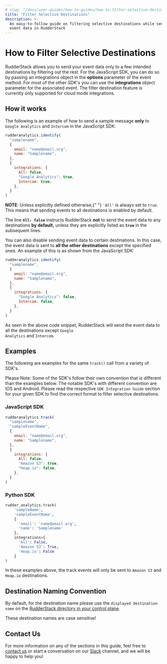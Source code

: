 ```yaml
---
# slug: "/docs/user-guides/how-to-guides/how-to-filter-selective-destinations"
title: "Filter Selective Destinations"
description: >-
  An easy-to-follow guide on filtering selective destinations while sending
  event data in RudderStack
---
```


# How to Filter Selective Destinations

RudderStack allows you to send your event data only to a few intended destinations by filtering out the rest. For the JavaScript SDK, you can do so by passing an integrations object in the **options** parameter of the event method. For most of the other SDK's you can use the **integrations** object parameter for the associated event. The filter destination feature is currently only supported for cloud mode integrations.

## How it works

The following is an example of how to send a sample message **only** to `Google Analytics` and `Intercom` in the JavaScript SDK:

```javascript
rudderanalytics.identify(
  "samplename",
  {
    email: "name@email.org",
    name: "Samplename",
  },
  {
    integrations: {
      All: false,
      "Google Analytics": true,
      Intercom: true,
    },
  }
)
```

<div class="successBlock">

  <strong>NOTE</strong>: Unless explicitly defined otherwise,{" "}
  <code class="inline-code">'All'</code> is always set to
  <code class="inline-code">true</code>. This means that sending events to all destinations
  is enabled by default.
</div>

<div class="infoBlock">

The line <strong><code class="inline-code">All: false</code></strong> instructs RudderStack <strong>not</strong> to send the event data to any destinations <strong>by default,</strong> unless they are explicitly listed as <strong><code class="inline-code">true</code></strong> in the subsequent lines.

</div>

You can also disable sending event data to certain destinations. In this case, the event data is sent to **all the other destinations** except the specified ones. An example of this is as shown from the JavaScript SDK:

```javascript
rudderanalytics.identify(
  "samplename",
  {
    email: "name@email.org",
    name: "Samplename",
  },
  {
    integrations: {
      "Google Analytics": false,
      Intercom: false,
    },
  }
)
```

<div class="infoBlock">

As seen in the above code snippet, RudderStack will send the event data to all the destinations except <code class="inline-code">Google Analytics</code> and <code class="inline-code">Intercom</code>.

</div>

## Examples

The following are examples for the same `track()` call from a variety of SDK's.

<div class="infoBlock">

Please Note: Some of the SDK's follow their own convention that is different than the examples below. The notable SDK's with different convention are IOS and Android. Please read the respective <code class="inline-code">SDK Integration Guide</code> section for your given SDK to find the correct format to filter selective destinations.

</div>

### JavaScript SDK

```javascript
rudderanalytics.track(
  "samplename",
  "sampleEventName",
  {
    email: "name@email.org",
    name: "Samplename",
  },
  {
    integrations: {
      All: false,
      "Amazon S3": true,
      "Heap.io": false,
    },
  }
)
```

### Python SDK

```python
rudder_analytics.track(
    'sampleName',
    'sampleEventName',
    {
      'email': 'name@email.org',
      'name': 'Samplename'
    },
    integrations={
      'All': False,
      'Amazon S3': True,
      'Heap.io': False
    }
)
```

<div class="infoBlock">

In these examples above, the track events will only be sent to <code class="inline-code">Amazon S3</code> and <code class="inline-code">Heap.io</code> destinations.

</div>

## Destination Naming Convention

By default, for the destination name please use the `displayed destination name` on the [RudderStack directory in your control plane](https://app.rudderstack.com/directory).

<div class="infoBlock">

These destination names are case sensitive!

</div>

## Contact Us

For more information on any of the sections in this guide, feel free to [contact us](mailto:%20docs@rudderstack.com) or start a conversation on our [Slack](https://rudderstack.com/join-rudderstack-slack-community) channel, and we will be happy to help you!
